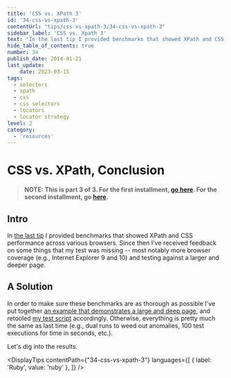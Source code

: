 ```yaml
---
title: 'CSS vs. XPath 3'
id: '34-css-vs-xpath-3'
contentUrl: "tips/css-vs-xpath-3/34-css-vs-xpath-3"
sidebar_label: 'CSS vs. Xpath 3'
text: "In the last tip I provided benchmarks that showed XPath and CSS performance across various browsers. Since then I've received feedback on some things that my test was missing -- most notably more browser coverage and testing against a larger and deeper page."
hide_table_of_contents: true
number: 34
publish_date: 2014-01-21
last_update:
    date: 2023-03-15
tags:
  - selectors
  - xpath
  - css
  - css selectors
  - locators
  - locator strategy
level: 2
category:
  - 'resources'
---
```


# CSS vs. XPath, Conclusion

>**NOTE: This is part 3 of 3. For the first installment, [go here](https://elementalselenium.com/docs/css-vs-xpath/32-css-vs-xpath).
> For the second installment, go [here](https://elementalselenium.com/docs/css-vs-xpath-2/33-css-vs-xpath-2).**

## Intro

In [the last tip](https://elementalselenium.com/docs/css-vs-xpath-2/33-css-vs-xpath-2) I provided benchmarks that
showed XPath and CSS performance across various browsers. Since then I've received feedback on some things that my
test was missing -- most notably more browser coverage (e.g., Internet Explorer 9 and 10) and testing against a
larger and deeper page.

## A Solution

In order to make sure these benchmarks are as thorough as possible I've put together
[an example that demonstrates a large and deep page](http://the-internet.herokuapp.com/large), and retooled
[my test script](https://github.com/diemol/selenium-benchmark/blob/master/lib/page-objects/large_dom.rb) accordingly.
Otherwise, everything is pretty much the same as last time (e.g., dual runs to weed out anomalies, 100 test executions
for time in seconds, etc.).

Let's dig into the results.




<DisplayTips contentPath={"34-css-vs-xpath-3"} languages={[
    { label: 'Ruby', value: 'ruby' },
]} />

